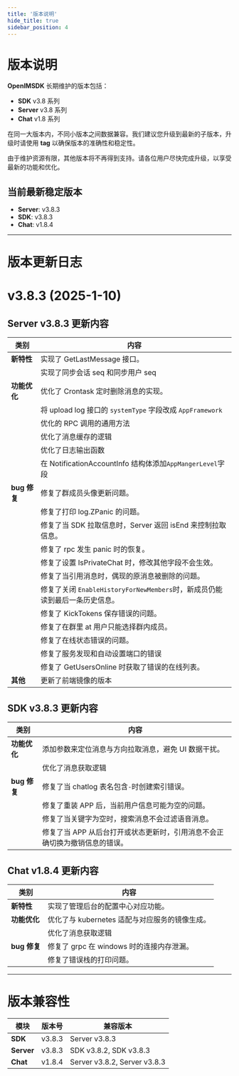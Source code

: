 ```yaml
---
title: '版本说明'
hide_title: true
sidebar_position: 4
---
```


# 版本说明

**OpenIMSDK** 长期维护的版本包括：

- **SDK** v3.8 系列
- **Server** v3.8 系列
- **Chat** v1.8 系列

在同一大版本内，不同小版本之间数据兼容。我们建议您升级到最新的子版本，升级时请使用 **tag** 以确保版本的准确性和稳定性。

由于维护资源有限，其他版本将不再得到支持。请各位用户尽快完成升级，以享受最新的功能和优化。

## 当前最新稳定版本

- **Server**: v3.8.3
- **SDK**: v3.8.3
- **Chat**: v1.8.4

---

# 版本更新日志

# v3.8.3 (2025-1-10)

## Server v3.8.3 更新内容

| **类别**     | **内容**                                                                    |
| ------------ | --------------------------------------------------------------------------- |
| **新特性**   | 实现了 GetLastMessage 接口。                                                |
|              | 实现了同步会话 seq 和同步用户 seq                                           |
| **功能优化** | 优化了 Crontask 定时删除消息的实现。                                        |
|              | 将 upload log 接口的 `systemType` 字段改成 `AppFramework`                   |
|              | 优化的 RPC 调用的通用方法                                                   |
|              | 优化了消息缓存的逻辑                                                        |
|              | 优化了日志输出函数                                                          |
|              | 在 NotificationAccountInfo 结构体添加`AppMangerLevel`字段                   |
| **bug 修复** | 修复了群成员头像更新问题。                                                  |
|              | 修复了打印 log.ZPanic 的问题。                                              |
|              | 修复了当 SDK 拉取信息时，Server 返回 isEnd 来控制拉取信息。                 |
|              | 修复了 rpc 发生 panic 时的恢复。                                            |
|              | 修复了设置 IsPrivateChat 时，修改其他字段不会生效。                         |
|              | 修复了当引用消息时，偶现的原消息被删除的问题。                              |
|              | 修复了关闭 `EnableHistoryForNewMembers`时，新成员仍能读到最后一条历史信息。 |
|              | 修复了 KickTokens 保存错误的问题。                                          |
|              | 修复了在群里 at 用户只能选择群内成员。                                      |
|              | 修复了在线状态错误的问题。                                                  |
|              | 修复了服务发现和自动设置端口的错误                                          |
|              | 修复了 GetUsersOnline 时获取了错误的在线列表。                              |
| **其他**     | 更新了前端镜像的版本                                                        |

## SDK v3.8.3 更新内容

| **类别**     | **内容**                                                                    |
| ------------ | --------------------------------------------------------------------------- |
| **功能优化** | 添加参数来定位消息与方向拉取消息，避免 UI 数据干扰。                        |
|              | 优化了消息获取逻辑                                                          |
| **bug 修复** | 修复了当 chatlog 表名包含`-`时创建索引错误。                                |
|              | 修复了重装 APP 后，当前用户信息可能为空的问题。                             |
|              | 修复了当关键字为空时，搜索消息不会过滤语音消息。                            |
|              | 修复了当 APP 从后台打开或状态更新时，引用消息不会正确切换为撤销信息的错误。 |

## Chat v1.8.4 更新内容

| **类别**     | **内容**                                       |
| ------------ | ---------------------------------------------- |
| **新特性**   | 实现了管理后台的配置中心对应功能。             |
| **功能优化** | 优化了与 kubernetes 适配与对应服务的镜像生成。 |
|              | 优化了消息获取逻辑                             |
| **bug 修复** | 修复了 grpc 在 windows 时的连接内存泄漏。      |
|              | 修复了错误栈的打印问题。                       |

---

# 版本兼容性

| 模块       | 版本号 | 兼容版本                     |
| ---------- | ------ | ---------------------------- |
| **SDK**    | v3.8.3 | Server v3.8.3                |
| **Server** | v3.8.3 | SDK v3.8.2, SDK v3.8.3       |
| **Chat**   | v1.8.4 | Server v3.8.2, Server v3.8.3 |
